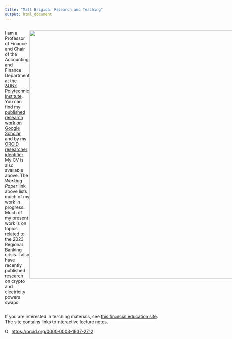 ```yaml
---
title: "Matt Brigida: Research and Teaching"
output: html_document
---
```



<style>
.flex-container {
    display: flex;
    justify-content: space-around;
}
</style>

<div class="flex-container">

I am a Professor of Finance and Chair of the Accounting and Finance Department at the [SUNY Polytechnic Institute](https://sunypoly.edu/).   You can find [my published research work on Google Scholar](https://scholar.google.com/citations?user=CvW8NYUAAAAJ&hl=en), and by my [ORCID researcher identifier](https://orcid.org/0000-0003-1937-2712).  My CV is also available above.  The *Working Paper* link above lists much of my work in progress.  Much of my present work is on topics related to the 2023 Regional Banking crisis. I also have recently published research on crypto and electricity powers swaps.

<img style="display: block; margin: auto;" src="./various/pic_front_chalkboard.JPG" width="800">

</div>

If you are interested in teaching materials, see [this financial education site](https://financial-education.github.io).  The site contains links to interactive lecture notes.

<div itemscope itemtype="https://schema.org/Person"><a itemprop="sameAs" content="https://orcid.org/0000-0003-1937-2712" href="https://orcid.org/0000-0003-1937-2712" target="orcid.widget" rel="me noopener noreferrer" style="vertical-align:top;"><img src="https://orcid.org/sites/default/files/images/orcid_16x16.png" style="width:1em;margin-right:.5em;" alt="ORCID iD icon">https://orcid.org/0000-0003-1937-2712</a></div>
